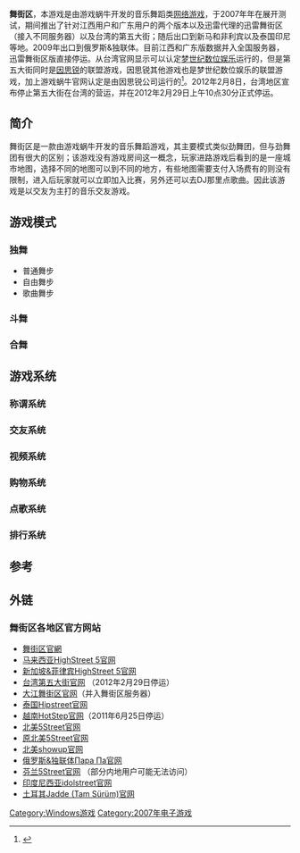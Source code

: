 {{Infobox VG
|title= 舞街区<br /><small>5Street</small>
| english =  <small>5Street</small>
|image= 
|caption= 
|developer= 游戏蜗牛
|publisher= 游戏蜗牛
|distributor= 各地代理商
|released=大陆[[游戏蜗牛|游戏蜗牛]]2007年7月14日<br />
<del>江西[[大江网|大江网]]2007</del><br />
<del>广东2008</del><br />
<del>大陆[[迅雷|迅雷]]2008</del><br />
<del>台湾[[因思锐|因思锐]]2007年8月14日</del><br />
泰国[[GoodGame|GoodGame]]2007年12月<ref>签约泰国 舞街区亚洲全方位开放 {{cite web |url=http://www.766.com/766_5/all_1427/2007/12-18/223512.shtml |title=存档副本 |accessdate=2011-08-03 |deadurl=yes |archiveurl=https://web.archive.org/web/20080317121602/http://www.766.com/766_5/all_1427/2007/12-18/223512.shtml |archivedate=2008-03-17 }}</ref><br />
新马%非利宾<ref>蜗牛《舞街区》300万美金签售马来西亚、新加坡、菲律宾 {{cite web |url=http://www.gamersky.com/news/200710/79876.shtml |title=存档副本 |accessdate=2011-08-03 |deadurl=yes |archiveurl=https://web.archive.org/web/20110530223954/http://www.gamersky.com/news/200710/79876.shtml |archivedate=2011-05-30 }}</ref>2007年8月30日<br />
韩国[[Mnet_Media|Mnet Media]]2008年5月21日<ref>《舞街区》进入韩国 做适当修改后运营 http://news.17173.com/content/2008-05-21/20080521143002642,1.shtml {{Wayback|url=http://news.17173.com/content/2008-05-21/20080521143002642,1.shtml |date=20200112093043 }}</ref><br />
日本[[Mnet_Media|Mnet Media]]<br />
北美[[游戏蜗牛|游戏蜗牛]]2008年8月<ref>http://www.freemmo.com/games/5street/{{dead link|date=2018年4月 |bot=InternetArchiveBot |fix-attempted=yes }}</ref>-2010年4月21日<ref>转给Media Kingdom运行</ref><br />
　　[[Media_Kingdom|Media Kingdom]]2010年4月21日<ref>About ShowUp and Media Kingdom.http://newsdetail.showupgame.com/s201004/2010042105322367.aspx {{Wayback|url=kingdom.http://newsdetail.showupgame.com/s201004/2010042105322367.aspx |date=20100509004238 }}</ref>-2011年7月1日<ref>【Extend to June29】Up to 50% OFF ShowUp Points http://newsdetail.showupgame.com/s201106/2011062412021388.html{{Dead link|date=2018年8月 |bot=InternetArchiveBot |fix-attempted=yes }}</ref><br />
　　[[游戏蜗牛|游戏蜗牛]]2011年7月24日<ref>【News】5Street is Coming Back!http://5st.us.woniu.com/news/view/31{{dead link|date=2018年4月 |bot=InternetArchiveBot |fix-attempted=yes }}</ref><br />
越南[[VinaGame|VinaGame]]2008年5月<ref>开拓世界玩家阵营《舞街区》越南首战告捷 http://gameonline.yesky.com/270/8150270.shtml {{Wayback|url=http://gameonline.yesky.com/270/8150270.shtml |date=20160305013056 }}</ref>-2011年6月25日<br />
俄罗斯&独联体[[AOE|AOE]]2009年2月<ref>逆流而上拓展海外 舞街区进军俄罗斯 http://games.qq.com/a/20090218/000211.htm</ref><br />
印尼[[lytogame|lytogame]]2007年12月<ref>官网发展历史2007年http://www.snailgame.net/cn/h_07.html {{Wayback|url=http://www.snailgame.net/cn/h_07.html |date=20110705210730 }}</ref><br />
土耳其[[gameturk|gameturk]]2010年末<ref>根据论坛帖子时间推测，如果会土耳其文可以去看看到底是什么时候</ref><br />
欧盟<br />
芬兰[[sub|sub]]2010年上半年<ref>根据网站最早新闻时间估计 http://www.5street.fi/#/uutiset/50 {{Wayback|url=http://www.5street.fi/#/uutiset/50 |date=20200110155853 }}</ref>
|genre= [[大型多人在线游戏|大型多人在线游戏]]<br />[[音乐游戏|音乐游戏]]
|modes= [[网络游戏|网络游戏]]
|platforms= Windows
}}

'''舞街区'''，本游戏是由游戏蜗牛开发的音乐舞蹈类[[网络游戏|网络游戏]]，于2007年年在展开测试，期间推出了针对江西用户和广东用户的两个版本以及迅雷代理的迅雷舞街区（接入不同服务器）以及台湾的第五大街；随后出口到新马和非利宾以及泰国印尼等地。2009年出口到俄罗斯&独联体。目前江西和广东版数据并入全国服务器，迅雷舞街区版直接停运。从台湾官网显示可以认定[[梦世纪数位娱乐|梦世纪数位娱乐]]运行的，但是第五大街同时是[[因思锐|因思锐]]的联盟游戏，因思锐其他游戏也是梦世纪数位娱乐的联盟游戏，加上游戏蜗牛官网认定是由因思锐公司运行的<ref>{{Cite web |url=http://www.snailgame.net/cn/hzhb.html |title=存档副本 |access-date=2011-08-04 |archive-url=https://web.archive.org/web/20081230130907/http://www.snailgame.net/cn/hzhb.html |archive-date=2008-12-30 |dead-url=yes }}</ref>。2012年2月8日，台湾地区宣布停止第五大街在台湾的营运，并在2012年2月29日上午10点30分正式停运。

== 简介 ==
舞街区是一款由游戏蜗牛开发的音乐舞蹈游戏，其主要模式类似劲舞团，但与劲舞团有很大的区别；该游戏没有游戏房间这一概念，玩家进路游戏后看到的是一座城市地图，选择不同的地图可以到不同的地方，有些地图需要支付入场费有的则没有限制，进入后玩家就可以立即加入比赛，另外还可以去DJ那里点歌曲。因此该游戏是以交友为主打的音乐交友游戏。

== 游戏模式 ==
=== 独舞 ===
*普通舞步
*自由舞步
*歌曲舞步
=== 斗舞 ===

=== 合舞 ===

== 游戏系统 ==
=== 称谓系统 ===

=== 交友系统 ===
=== 视频系统 ===
=== 购物系统 ===
=== 点歌系统 ===
=== 排行系统 ===

== 参考 ==
{{reflist|2}}

== 外链 ==
=== 舞街区各地区官方网站 ===
* [http://5jq.woniu.com/ 舞街区官網] {{Wayback|url=http://5jq.woniu.com/ |date=20210125124852 }}
* [https://web.archive.org/web/20110814075914/http://www.highstreet5.com.my/ 马来西亚HighStreet 5官网]
* [https://web.archive.org/web/20110731130322/http://www.highstreet5.com/ 新加坡&菲律宾HighStreet 5官网]
* [http://www.5st.com.tw/ 台湾第五大街官网] {{Wayback|url=http://www.5st.com.tw/ |date=20200810015728 }}（2012年2月29日停运）
* [https://web.archive.org/web/20080913133740/http://www.jxgamer.com/5jq/ 大江舞街区官网]（并入舞街区服务器）
* [https://web.archive.org/web/20110830134255/http://hipstreet.gg.in.th/home/home.aspx 泰国Hipstreet官网]
* [https://web.archive.org/web/20110807180433/http://hot.zing.vn/ 越南HotStep官网]（2011年6月25日停运）
* [http://5st.us.woniu.com/ 北美5Street官网] {{Wayback|url=http://5st.us.woniu.com/ |date=20130807024901 }}
* [https://web.archive.org/web/20110612194825/http://www.5st.us/ServerMerge/  原北美5Street官网]
* [https://web.archive.org/web/20110808171043/http://www.showupgame.com/ 北美showup官网]
* [http://www.parapa.ru/ 俄罗斯&独联体Пара Па官网] {{Wayback|url=http://www.parapa.ru/ |date=20210127040419 }}
* [http://www.5street.fi/ 芬兰5Street官网] {{Wayback|url=http://www.5street.fi/ |date=20200110155853 }}（部分内地用户可能无法访问）
* [http://idolstreet.lytogame.com/ 印度尼西亚idolstreet官网] {{Wayback|url=http://idolstreet.lytogame.com/ |date=20120717082953 }}
* [https://web.archive.org/web/20110803035021/http://www.gameturk.com/portal/jadde/ 土耳其Jadde (Tam Sürüm)官网]


[[Category:Windows游戏|Category:Windows游戏]]
[[Category:2007年电子游戏|Category:2007年电子游戏]]